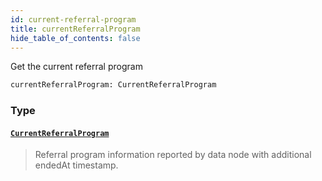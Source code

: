 ```yaml
---
id: current-referral-program
title: currentReferralProgram
hide_table_of_contents: false
---
```








Get the current referral program

```graphql
currentReferralProgram: CurrentReferralProgram
```


### Type

#### [`CurrentReferralProgram`](/testnet/api/graphql/objects/current-referral-program) <Badge class="secondary" text="object"/>
> Referral program information reported by data node with additional endedAt timestamp.
> 






